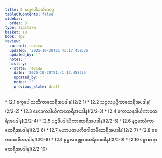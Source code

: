 ```yaml
---
title: 2 ဧကူပေါသထိကဝဂ္ဂ
tableOfContents: false
sidebar:
  order: 3
type: tipitaka
basket: su
book: ap2
review:
  current: review
  updated: '2025-10-20T21:41:17.458535'
  updated_by: ''
  notes: ''
  history:
  - state: review
    date: '2025-10-20T21:41:17.458535'
    updated_by: ''
    notes: ''
    previous_state: draft
---
```



<DynamicBreadcrumb />


<ReviewStatus review={frontmatter.review} showDetails={true} />

<HypothesisAnnotation frontmatter={frontmatter} />



<TableOfContents book="ap2" section="2">
* [2.1 ဧကူပေါသထိကာထေရီအပဒါန](2/2-1)
* [2.2 သဠလပုပ္ဖိကာထေရီအပဒါန](2/2-2)
* [2.3 မောဒကဒါယိကာထေရီအပဒါန](2/2-3)
* [2.4 ဧကာသနဒါယိကာထေရီအပဒါန](2/2-4)
* [2.5 ပဉ္စဒီပဒါယိကာထေရီအပဒါန](2/2-5)
* [2.6 နဠမာလိကာထေရီအပဒါန](2/2-6)
* [2.7 မဟာပဇာပတိဂေါတမီထေရီအပဒါန](2/2-7)
* [2.8 ခေမာထေရီအပဒါန](2/2-8)
* [2.9 ဥပ္ပလဝဏ္ဏာထေရီအပဒါန](2/2-9)
* [2.10 ပဋာစာရာထေရီအပဒါန](2/2-10)
</TableOfContents>